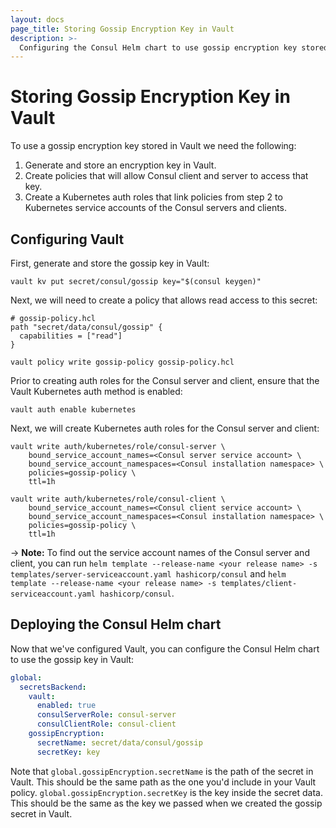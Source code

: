 ```yaml
---
layout: docs
page_title: Storing Gossip Encryption Key in Vault
description: >-
  Configuring the Consul Helm chart to use gossip encryption key stored in Vault.
---
```


# Storing Gossip Encryption Key in Vault

To use a gossip encryption key stored in Vault we need the following:

1. Generate and store an encryption key in Vault.
1. Create policies that will allow Consul client and server to access that key.
1. Create a Kubernetes auth roles that link policies from step 2 to Kubernetes service accounts of the Consul servers and clients.

## Configuring Vault

First, generate and store the gossip key in Vault:

```shell-session
vault kv put secret/consul/gossip key="$(consul keygen)"
```

Next, we will need to create a policy that allows read access to this secret:

```shell-session
# gossip-policy.hcl
path "secret/data/consul/gossip" {
  capabilities = ["read"]
}
```

```shell-session
vault policy write gossip-policy gossip-policy.hcl
```

Prior to creating auth roles for the Consul server and client, ensure that the Vault Kubernetes auth method is enabled:

```shell-session
vault auth enable kubernetes
```

Next, we will create Kubernetes auth roles for the Consul server and client:

```shell-session
vault write auth/kubernetes/role/consul-server \
    bound_service_account_names=<Consul server service account> \
    bound_service_account_namespaces=<Consul installation namespace> \
    policies=gossip-policy \
    ttl=1h
```

```shell-session
vault write auth/kubernetes/role/consul-client \
    bound_service_account_names=<Consul client service account> \
    bound_service_account_namespaces=<Consul installation namespace> \
    policies=gossip-policy \
    ttl=1h
```

-> **Note:** To find out the service account names of the Consul server and client,
you can run
`helm template --release-name <your release name> -s templates/server-serviceaccount.yaml hashicorp/consul`
and
`helm template --release-name <your release name> -s templates/client-serviceaccount.yaml hashicorp/consul`.

## Deploying the Consul Helm chart

Now that we've configured Vault, you can configure the Consul Helm chart to
use the gossip key in Vault:

```yaml
global:
  secretsBackend:
    vault:
      enabled: true
      consulServerRole: consul-server
      consulClientRole: consul-client
    gossipEncryption:
      secretName: secret/data/consul/gossip
      secretKey: key
```

Note that `global.gossipEncryption.secretName` is the path of the secret in Vault.
This should be the same path as the one you'd include in your Vault policy.
`global.gossipEncryption.secretKey` is the key inside the secret data. This should be the same
as the key we passed when we created the gossip secret in Vault.


